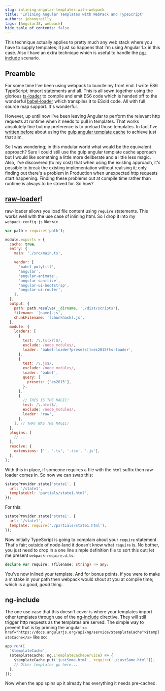 ```yaml
---
slug: inlining-angular-templates-with-webpack
title: 'Inlining Angular Templates with WebPack and TypeScript'
authors: johnnyreilly
tags: [AngularJS, webpack]
hide_table_of_contents: false
---
```


This technique actually applies to pretty much any web stack where you have to supply templates; it just so happens that I'm using Angular 1.x in this case. Also I have an extra technique which is useful to handle the [ng-include](https://docs.angularjs.org/api/ng/directive/ngInclude) scenario.

<!--truncate-->

## Preamble

For some time I've been using webpack to bundle my front end. I write ES6 TypeScript; import statements and all. This is all sewn together using the glorious [ts-loader](https://www.npmjs.com/package/ts-loader) to compile and emit ES6 code which is handed off to the wonderful [babel-loader](https://www.npmjs.com/package/babel-loader) which transpiles it to ESold code. All with full source map support. It's wonderful.

However, up until now I've been leaving Angular to perform the relevant http requests at runtime when it needs to pull in templates. That works absolutely fine but my preference is to preload those templates. In fact I've [written before](../2015-02-17-using-gulp-in-asp-net-instead-of-web-optimization/index.mdx) about using the [gulp angular template cache](https://www.npmjs.com/package/gulp-angular-templatecache) to achieve just that aim.

So I was wondering; in this modular world what would be the equivalent approach? Sure I could still use the gulp angular template cache approach but I would like something a little more deliberate and a little less magic. Also, I've discovered (to my cost) that when using the existing approach, it's possible to break the existing implementation without realising it; only finding out there's a problem in Production when unexpected http requests start happening. Finding these problems out at compile time rather than runtime is always to be strived for. So how?

## [raw-loader](https://www.npmjs.com/package/raw-loader)!

raw-loader allows you load file content using `require` statements. This works well with the use case of inlining html. So I drop it into my `webpack.config.js` like so:

```js
var path = require('path');

module.exports = {
  cache: true,
  entry: {
    main: './src/main.ts',

    vendor: [
      'babel-polyfill',
      'angular',
      'angular-animate',
      'angular-sanitize',
      'angular-ui-bootstrap',
      'angular-ui-router',
    ],
  },
  output: {
    path: path.resolve(__dirname, './dist/scripts'),
    filename: '[name].js',
    chunkFilename: '[chunkhash].js',
  },
  module: {
    loaders: [
      {
        test: /\.ts(x?)$/,
        exclude: /node_modules/,
        loader: 'babel-loader?presets[]=es2015!ts-loader',
      },
      {
        test: /\.js$/,
        exclude: /node_modules/,
        loader: 'babel',
        query: {
          presets: ['es2015'],
        },
      },
      {
        // THIS IS THE MAGIC!
        test: /\.html$/,
        exclude: /node_modules/,
        loader: 'raw',
      },
    ], // THAT WAS THE MAGIC!
  },
  plugins: [
    // ....
  ],
  resolve: {
    extensions: ['', '.ts', '.tsx', '.js'],
  },
};
```

With this in place, if someone requires a file with the `html` suffix then raw-loader comes in. So now we can swap this:

```js
$stateProvider.state('state1', {
  url: '/state1',
  templateUrl: 'partials/state1.html',
});
```

For this:

```js
$stateProvider.state('state1', {
  url: '/state1',
  template: require('./partials/state1.html'),
});
```

Now initially TypeScript is going to complain about your `require` statement. That's fair; outside of node-land it doesn't know what `require` is. No bother, you just need to drop in a one line simple definition file to sort this out; let me present `webpack-require.d.ts`:

```ts
declare var require: (filename: string) => any;
```

You've now inlined your template. And for bonus points, if you were to make a mistake in your path then webpack would shout at you at compile time; which is a _good, good_ thing.

## ng-include

The one use case that this doesn't cover is where your templates import other templates through use of the [ng-include](https://docs.angularjs.org/api/ng/directive/ngInclude) directive. They will still trigger http requests as the templates are served. The simple way to prevent that is by priming the angular `<a href="https://docs.angularjs.org/api/ng/service/$templateCache">$templateCache</a>` like so:

```js
app.run([
  '$templateCache',
  ($templateCache: ng.ITemplateCacheService) => {
    $templateCache.put('justSome.html', require('./justSome.html'));
    // Other templates go here...
  },
]);
```

Now when the app spins up it already has everything it needs pre-cached.
